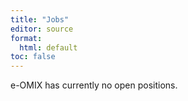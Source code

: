 ```yaml
---
title: "Jobs"
editor: source
format: 
  html: default
toc: false
---
```


e-OMIX has currently no open positions.
